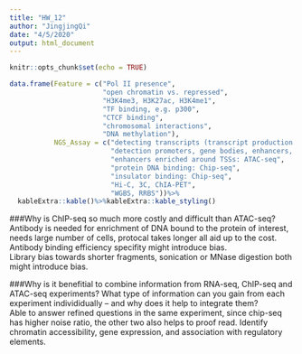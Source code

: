 ```yaml
---
title: "HW_12"
author: "JingjingQi"
date: "4/5/2020"
output: html_document
---
```


```r
knitr::opts_chunk$set(echo = TRUE)
```

```r
data.frame(Feature = c("Pol II presence",
                       "open chromatin vs. repressed",
                       "H3K4me3, H3K27ac, H3K4me1",
                       "TF binding, e.g. p300",
                       "CTCF binding",
                       "chromosomal interactions",
                       "DNA methylation"),
           NGS_Assay = c("detecting transcripts (transcript production is dependent on Pol II!): RNA-seq, PRO-seq, GRO-seq; detecting Pol II itself: ChIP-seq",
                         "detection promoters, gene bodies, enhancers, TFBS: RNA-seq, ATAC-seq, Chip-seq",
                         "enhancers enriched around TSSs: ATAC-seq",
                         "protein DNA binding: Chip-seq",
                         "insulator binding: Chip-seq",
                         "Hi-C, 3C, ChIA-PET",
                         "WGBS, RRBS"))%>%
  kableExtra::kable()%>%kableExtra::kable_styling()
```
###Why is ChIP-seq so much more costly and difficult than ATAC-seq?    
Antibody is needed for enrichment of DNA bound to the protein of interest, needs large number of cells, protocal takes longer all aid up to the cost.  
Antibody binding efficiency specifity might introduce bias.  
Library bias towards shorter fragments, sonication or MNase digestion both might introduce bias.  

###Why is it benefitial to combine information from RNA-seq, ChIP-seq and ATAC-seq experiments? What type of information can you gain from each experiment individidually – and why does it help to integrate them?    
Able to answer refined questions in the same experiment, since chip-seq has higher noise ratio, the other two also helps to proof read. Identify chromatin accessibility, gene expression, and association with regulatory elements. 
